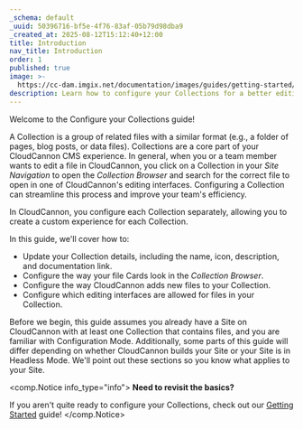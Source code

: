 ```yaml
---
_schema: default
_uuid: 50396716-bf5e-4f76-83af-05b79d98dba9
_created_at: 2025-08-12T15:12:40+12:00
title: Introduction
nav_title: Introduction
order: 1
published: true
image: >-
  https://cc-dam.imgix.net/documentation/images/guides/getting-started/guide-thumbnails/CloudCannon-Getting-Started-Thumbnail-Universal.png
description: Learn how to configure your Collections for a better editing experience.
---
```

Welcome to the Configure your Collections guide!

A Collection is a group of related files with a similar format (e.g., a folder of pages, blog posts, or data files). Collections are a core part of your CloudCannon CMS experience. In general, when you or a team member wants to edit a file in CloudCannon, you click on a Collection in your *Site Navigation* to open the *Collection Browser* and search for the correct file to open in one of CloudCannon's editing interfaces. Configuring a Collection can streamline this process and improve your team's efficiency.

In CloudCannon, you configure each Collection separately, allowing you to create a custom experience for each Collection.

In this guide, we'll cover how to:

* Update your Collection details, including the name, icon, description, and documentation link.
* Configure the way your file Cards look in the *Collection Browser*.
* Configure the way CloudCannon adds new files to your Collection.
* Configure which editing interfaces are allowed for files in your Collection.

Before we begin, this guide assumes you already have a Site on CloudCannon with at least one Collection that contains files, and you are familiar with Configuration Mode. Additionally, some parts of this guide will differ depending on whether CloudCannon builds your Site or your Site is in Headless Mode. We'll point out these sections so you know what applies to your Site.

<comp.Notice info_type="info">
  **Need to revisit the basics?**

  If you aren't quite ready to configure your Collections, check out our [Getting Started](/documentation/guides/getting-started/) guide!
</comp.Notice>